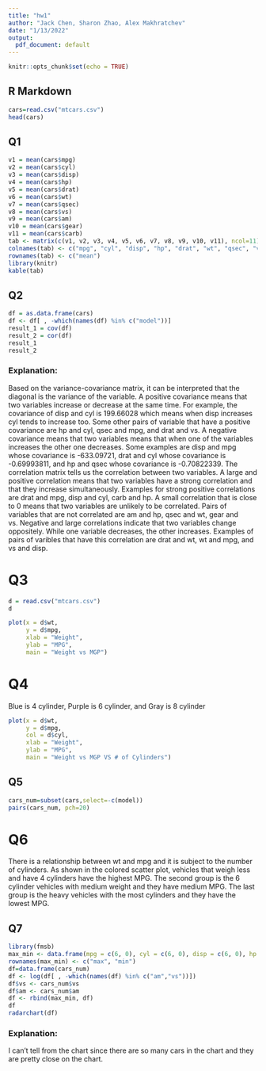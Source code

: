 ```yaml
---
title: "hw1"
author: "Jack Chen, Sharon Zhao, Alex Makhratchev"
date: "1/13/2022"
output:
  pdf_document: default
---
```


```r
knitr::opts_chunk$set(echo = TRUE)
```

## R Markdown

```r
cars=read.csv("mtcars.csv")
head(cars)
```
## Q1

```r
v1 = mean(cars$mpg)
v2 = mean(cars$cyl)
v3 = mean(cars$disp)
v4 = mean(cars$hp)
v5 = mean(cars$drat)
v6 = mean(cars$wt)
v7 = mean(cars$qsec)
v8 = mean(cars$vs)
v9 = mean(cars$am)
v10 = mean(cars$gear)
v11 = mean(cars$carb)
tab <- matrix(c(v1, v2, v3, v4, v5, v6, v7, v8, v9, v10, v11), ncol=11)
colnames(tab) <- c("mpg", "cyl", "disp", "hp", "drat", "wt", "qsec", "vs", "am", "gear", "carb")
rownames(tab) <- c("mean")
library(knitr)
kable(tab)
```

## Q2

```r
df = as.data.frame(cars)
df <- df[ , -which(names(df) %in% c("model"))]
result_1 = cov(df)
result_2 = cor(df)
result_1
result_2
```
### Explanation: 
Based on the variance-covariance matrix, it can be interpreted that the diagonal is the variance of the
variable. A positive covariance means that two variables increase or decrease at the same time. For example,
the covariance of disp and cyl is 199.66028 which means when disp increases cyl tends to increase too. Some
other pairs of variable that have a positive covariance are hp and cyl, qsec and mpg, and drat and vs. A
negative covariance means that two variables means that when one of the variables increases the other one
decreases. Some examples are disp and mpg whose covariance is -633.09721, drat and cyl whose covariance is
-0.69993811, and hp and qsec whose covariance is -0.70822339. 
The correlation matrix tells us the correlation between two variables. A large and positive correlation means
that two variables have a strong correlation and that they increase simultaneously. Examples for strong
positive correlations are drat and mpg, disp and cyl, carb and hp. A small correlation that is close to 0
means that two variables are unlikely to be correlated. Pairs of variables that are not correlated are am and
hp, qsec and wt, gear and vs. Negative and large correlations indicate that two variables change oppositely.
While one variable decreases, the other increases. Examples of pairs of varibles that have this correlation
are drat and wt, wt and mpg, and vs and disp. 

# Q3

```r
d = read.csv("mtcars.csv")
d
```


```r

plot(x = d$wt,
     y = d$mpg,
     xlab = "Weight",
     ylab = "MPG",
     main = "Weight vs MGP")
```

# Q4
Blue is 4 cylinder, Purple is 6 cylinder, and Gray is 8 cylinder
```r
plot(x = d$wt,
     y = d$mpg,
     col = d$cyl,
     xlab = "Weight",
     ylab = "MPG",
     main = "Weight vs MGP VS # of Cylinders")
```

## Q5

```r
cars_num=subset(cars,select=-c(model))
pairs(cars_num, pch=20)
```

# Q6

There is a relationship between wt and mpg and it is subject to the number of cylinders. As shown in the colored scatter plot, vehicles that weigh less and have 4 cylinders have the highest MPG. The second group is the 6 cylinder vehicles with medium weight and they have medium MPG. The last group is the heavy vehicles with the most cylinders and they have the lowest MPG.

## Q7

```r
library(fmsb)
max_min <- data.frame(mpg = c(6, 0), cyl = c(6, 0), disp = c(6, 0), hp = c(6, 0), drat = c(6, 0), wt = c(6, 0), qsec = c(6, 0), vs = c(6, 0), am = c(6, 0), gear = c(6, 0), carb = c(6, 0))
rownames(max_min) <- c("max", "min")
df=data.frame(cars_num)
df <- log(df[ , -which(names(df) %in% c("am","vs"))])
df$vs <- cars_num$vs
df$am <- cars_num$am
df <- rbind(max_min, df)
df
radarchart(df)
```
### Explanation: 
I can't tell from the chart since there are so many cars in the chart and they are pretty close on the chart.